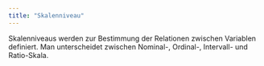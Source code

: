 ```yaml
---
title: "Skalenniveau"
---
```


Skalenniveaus werden zur Bestimmung der Relationen zwischen Variablen definiert. Man unterscheidet zwischen Nominal-, Ordinal-, Intervall- und Ratio-Skala.


